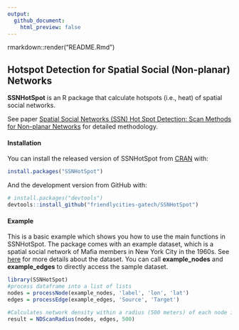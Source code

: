 ```yaml
---
output:
  github_document:
    html_preview: false
---
```


rmarkdown::render("README.Rmd")

## Hotspot Detection for Spatial Social (Non-planar) Networks 

**SSNHotSpot** is an R package that calculate hotspots (i.e., heat) of spatial social networks. 

See paper [Spatial Social Networks (SSN) Hot Spot Detection: Scan Methods for Non-planar Networks](https://arxiv.org/pdf/2011.07702.pdf) for detailed methodology. 

#### Installation

You can install the released version of SSNHotSpot from [CRAN](https://CRAN.R-project.org) with:

``` r
install.packages("SSNHotSpot")
```

And the development version from GitHub with:

``` r
# install.packages("devtools")
devtools::install_github("friendlycities-gatech/SSNHotSpot")
```
#### Example

This is a basic example which shows you how to use the main functions in SSNHotSpot. The package comes with an example dataset, which is a spatial social network of Mafia members in New York City in the 1960s. See [here](https://drive.google.com/file/d/1guVURnryYUyXaJ3A7SoMFMpkv7CUx6He/view) for more details about the dataset. You can call **example_nodes** and **example_edges** to directly access the sample dataset. 

```r
library(SSNHotSpot)
#process dataframe into a list of lists 
nodes = processNode(example_nodes, 'label', 'lon', 'lat')
edges = processEdge(example_edges, 'Source', 'Target')

#Calculates network density within a radius (500 meters) of each node in a network
result = NDScanRadius(nodes, edges, 500)
```

